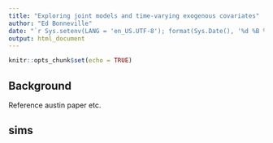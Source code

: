 ```yaml
---
title: "Exploring joint models and time-varying exogenous covariates"
author: "Ed Bonneville"
date: "`r Sys.setenv(LANG = 'en_US.UTF-8'); format(Sys.Date(), '%d %B %Y')`"
output: html_document
---
```


```r
knitr::opts_chunk$set(echo = TRUE)
```

## Background

Reference austin paper etc. 

## sims
